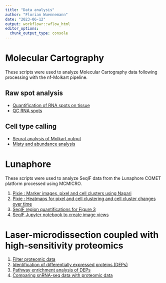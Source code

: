 ```yaml
---
title: "Data analysis"
author: "Florian Wuennemann"
date: "2023-06-12"
output: workflowr::wflow_html
editor_options:
  chunk_output_type: console
---
```


# Molecular Cartography

These scripts were used to analyze Molecular Cartography data following processing with the nf-Molkart pipeline.

## Raw spot analysis

- [Quantification of RNA spots on tissue](./molecular_cartography_python/mol_cart.count_spots_on_tissue.ipynb)
- [QC RNA spots](./molkart.QC_spots.html)

## Cell type calling
- [Seurat analysis of Molkart output](./molkart.process_quantifications_seurat.Rmd)
- [Misty and abundance analysis](./molkart.misty_neighbourhood_analysis.Rmd)

# Lunaphore

These scripts were used to analyze SeqIF data from the Lunaphore COMET platform processed using MCMICRO.

1) [Pixie : Marker images, pixel and cell clusters using Napari](./seqIF_python/seqIF.figure_3.create_pixie_images.ipynb)
2) [Pixie : Heatmaps for pixel and cell clustering and cell cluster changes over time](./seqIF.heatmaps_pixie.figure3.Rmd)
3) [SeqIF region quantifications for Figure 3](./seqIF.region_quantification.Rmd)
4) [SeqIF Jupyter notebook to create image views](./seqIF.figure_3.infiltration_screenshots.ipynb)


# Laser-microdissection coupled with high-sensitivity proteomics

1) [Filter proteomic data](./proteomics.filter_proteomic_data.html)
2) [Identification of differentially expressed proteins (DEPs)](./proteomics.bulk_de_analysis.html)
3) [Pathway enrichment analysis of DEPs](./proteomics.pathway_enrichment_analysis.html)
4) [Comparing snRNA-seq data with proteomic data](./proteomics.scRNAseq_comparison.html)
